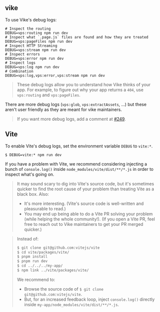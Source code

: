 ## vike

To use Vike's debug logs:

```shell
# Inspect the routing
DEBUG=vps:routing npm run dev
# Inspect what `.page.js` files are found and how they are treated
DEBUG=vps:pageFiles npm run dev
# Inspect HTTP Streaming
DEBUG=vps:stream npm run dev
# Inspect errors
DEBUG=vps:error npm run dev
# Inspect logs
DEBUG=vps:log npm run dev
# Combination
DEBUG=vps:log,vps:error,vps:stream npm run dev
```

> These debug logs allow you to understand how Vike thinks of your app. For example, to figure out why your app returns a `404`, use `vps:routing` and `vps:pageFiles`.

There are more debug logs (`vps:glob`, `vps:extractAssets`, ...) but these aren't user friendly as they are meant for vike maintainers.

> If you want more debug logs, add a comment at [#249](https://github.com/vikejs/vike/issues/249).

## Vite

To enable Vite's debug logs, set the environment variable `DEBUG` to `vite:*`.

```shell
$ DEBUG=vite:* npm run dev
```

If you have a problem with Vite, we recommend considering injecting a bunch of `console.log()` inside `node_modules/vite/dist/**/*.js` in order to inspect what's going on.

> It may sound scary to dig into Vite's source code, but it's sometimes quicker to find the root cause of your problem than treating Vite as a black box. Also:
> - It's more interesting. (Vite's source code is well-written and pleasurable to read.)
> - You may end up being able to do a Vite PR solving your problem (while helping the whole community!). (If you open a Vite PR, feel free to reach out to Vike maintainers to get your PR merged quicker.)

> Instead of:
> ```bash
> $ git clone git@github.com:vitejs/vite
> $ cd vite/packages/vite/
> $ pnpm install
> $ pnpm run dev
> $ cd ../../../my-app/
> $ npm link ../vite/packages/vite/
> ```
> We recommend to:
> - Browse the source code of `$ git clone git@github.com:vitejs/vite`.
> - But, for an increased feedback loop, inject `console.log()` directly inside `my-app/node_modules/vite/dist/**/*.js`.
